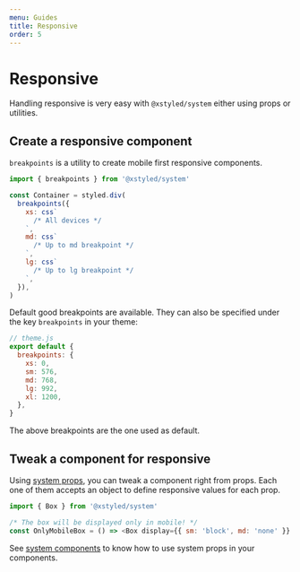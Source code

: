 ```yaml
---
menu: Guides
title: Responsive
order: 5
---
```


# Responsive

Handling responsive is very easy with `@xstyled/system` either using props or utilities.

## Create a responsive component

`breakpoints` is a utility to create mobile first responsive components.

```js
import { breakpoints } from '@xstyled/system'

const Container = styled.div(
  breakpoints({
    xs: css`
      /* All devices */
    `,
    md: css`
      /* Up to md breakpoint */
    `,
    lg: css`
      /* Up to lg breakpoint */
    `,
  }),
)
```

Default good breakpoints are available. They can also be specified under the key `breakpoints` in your theme:

```js
// theme.js
export default {
  breakpoints: {
    xs: 0,
    sm: 576,
    md: 768,
    lg: 992,
    xl: 1200,
  },
}
```

The above breakpoints are the one used as default.

## Tweak a component for responsive

Using [system props](/docs/system-props/), you can tweak a component right from props. Each one of them accepts an object to define responsive values for each prop.

```js
import { Box } from '@xstyled/system'

/* The box will be displayed only in mobile! */
const OnlyMobileBox = () => <Box display={{ sm: 'block', md: 'none' }} />
```

See [system components](/docs/system-components/) to know how to use system props in your components.
